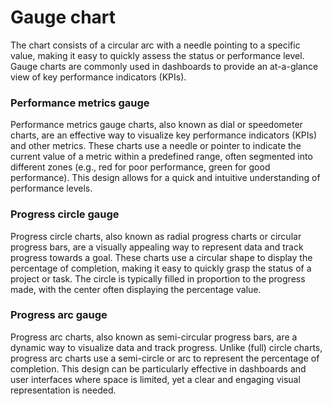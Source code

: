 
# Gauge chart

The chart consists of a circular arc with a needle pointing to a specific value, making it easy to quickly assess the status or performance level. Gauge charts are commonly used in dashboards to provide an at-a-glance view of key performance indicators (KPIs).
### Performance metrics gauge
Performance metrics gauge charts, also known as dial or speedometer charts, are an effective way to visualize key performance indicators (KPIs) and other metrics. These charts use a needle or pointer to indicate the current value of a metric within a predefined range, often segmented into different zones (e.g., red for poor performance, green for good performance). This design allows for a quick and intuitive understanding of performance levels.
<EchartsGaugePlayground height="25rem" />

### Progress circle gauge
Progress circle charts, also known as radial progress charts or circular progress bars, are a visually appealing way to represent data and track progress towards a goal. These charts use a circular shape to display the percentage of completion, making it easy to quickly grasp the status of a project or task. The circle is typically filled in proportion to the progress made, with the center often displaying the percentage value.
<EchartsProgressCirclePlayground height="30rem" />

### Progress arc gauge
Progress arc charts, also known as semi-circular progress bars, are a dynamic way to visualize data and track progress. Unlike (full) circle charts, progress arc charts use a semi-circle or arc to represent the percentage of completion. This design can be particularly effective in dashboards and user interfaces where space is limited, yet a clear and engaging visual representation is needed. 
<EchartsProgressArcPlayground height="30rem" />
